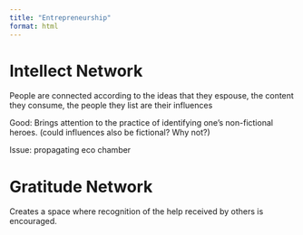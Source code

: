 ```yaml
---
title: "Entrepreneurship"
format: html
---
```


# Intellect Network

People are connected according to the ideas that they espouse, the content they consume, the people they list are their influences

Good: Brings attention to the practice of identifying one's non-fictional heroes. (could influences also be fictional? Why not?)

Issue: propagating eco chamber

# Gratitude Network

Creates a space where recognition of the help received by others is encouraged.
